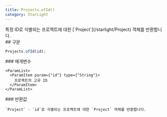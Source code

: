 ```yaml
---
title: Projects.ofId()
category: StarLight
---
```


<Section>
  특정 ID로 식별되는 프로젝트에 대한 [`Project`](/starlight/Project) 객체를 반환합니다.
</Section>
<Section>
  ## 구문

  ~~~js
  Projects.ofId(id);
  ~~~

  <Section>
    ### 매개변수

    <ParamList>
      <ParamItem param={"id"} type={"String"}>
        프로젝트의 고유 ID
      </ParamItem>
    </ParamList>
  </Section>
  <Section>
    ### 반환값

    `Project` - `id`로 식별되는 프로젝트에 대한 `Project` 객체를 반환합니다.
  </Section>
</Section>